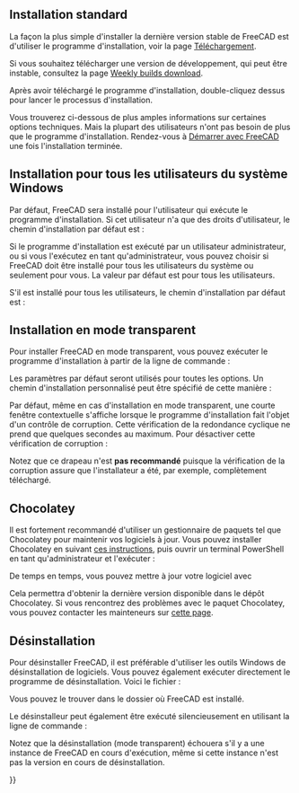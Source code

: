 <languages/>

{{Docnav/fr
|[[Feature_list/fr|Liste des fonctionnalités]]
|[[Installing_on_Linux/fr|Installation sous Linux]]
}}

{{TOCright}}

<span id="Standard_Installation"></span>
== Installation standard ==

La façon la plus simple d'installer la dernière version stable de FreeCAD est d'utiliser le programme d'installation, voir la page [[Download/fr|Téléchargement]].

Si vous souhaitez télécharger une version de développement, qui peut être instable, consultez la page [https://github.com/FreeCAD/FreeCAD-Bundle/releases/tag/weekly-builds Weekly builds download].

Après avoir téléchargé le programme d'installation, double-cliquez dessus pour lancer le processus d'installation.

Vous trouverez ci-dessous de plus amples informations sur certaines options techniques. Mais la plupart des utilisateurs n'ont pas besoin de plus que le programme d'installation. Rendez-vous à [[Getting started/fr|Démarrer avec FreeCAD]] une fois l'installation terminée.

<span id="Installation_for_all_users_of_the_Windows_system"></span>
== Installation pour tous les utilisateurs du système Windows ==

Par défaut, FreeCAD sera installé pour l'utilisateur qui exécute le programme d'installation. Si cet utilisateur n'a que des droits d'utilisateur, le chemin d'installation par défaut est :
: {{FileName|C:\Users\<username>\AppData\Local\Programs\FreeCAD X.YY}}

Si le programme d'installation est exécuté par un utilisateur administrateur, ou si vous l'exécutez en tant qu'administrateur, vous pouvez choisir si FreeCAD doit être installé pour tous les utilisateurs du système ou seulement pour vous. La valeur par défaut est pour tous les utilisateurs.

S'il est installé pour tous les utilisateurs, le chemin d'installation par défaut est :
: {{FileName|C:\Program Files\FreeCAD X.YY}}

<span id="Silent_Installation"></span>
== Installation en mode transparent ==

Pour installer FreeCAD en mode transparent, vous pouvez exécuter le programme d'installation à partir de la ligne de commande :

{{Code|lang=text|code=
FreeCAD-~.exe /S
}}
Les paramètres par défaut seront utilisés pour toutes les options. Un chemin d'installation personnalisé peut être spécifié de cette manière :

{{Code|lang=text|code=
FreeCAD-~.exe /S /D=A path to FreeCAD with spaces
}}

Par défaut, même en cas d'installation en mode transparent, une courte fenêtre contextuelle s'affiche lorsque le programme d'installation fait l'objet d'un contrôle de corruption. Cette vérification de la redondance cyclique ne prend que quelques secondes au maximum. Pour désactiver cette vérification de corruption :

{{Code|lang=text|code=
FreeCAD-~.exe /S /NCRC
}}

Notez que ce drapeau {{Incode|/NCRC}} n'est '''pas recommandé''' puisque la vérification de la corruption assure que l'installateur a été, par exemple, complètement téléchargé.

== Chocolatey ==

Il est fortement recommandé d'utiliser un gestionnaire de paquets tel que Chocolatey pour maintenir vos logiciels à jour. Vous pouvez installer Chocolatey en suivant [https://chocolatey.org/install ces instructions], puis ouvrir un terminal PowerShell en tant qu'administrateur et l'exécuter :

{{Code|lang=text|code=
choco install freecad
}} 

De temps en temps, vous pouvez mettre à jour votre logiciel avec

{{Code|lang=text|code=
choco upgrade freecad
}}

Cela permettra d'obtenir la dernière version disponible dans le dépôt Chocolatey. Si vous rencontrez des problèmes avec le paquet Chocolatey, vous pouvez contacter les mainteneurs sur [https://chocolatey.org/packages/freecad cette page]. 

<span id="Uninstallation"></span>
== Désinstallation ==

Pour désinstaller FreeCAD, il est préférable d'utiliser les outils Windows de désinstallation de logiciels. Vous pouvez également exécuter directement le programme de désinstallation. Voici le fichier :
: {{FileName|Uninstall-FreeCAD.exe}}
Vous pouvez le trouver dans le dossier où FreeCAD est installé.

Le désinstalleur peut également être exécuté silencieusement en utilisant la ligne de commande :

{{Code|lang=text|code=
Uninstall-FreeCAD.exe /S}}

Notez que la désinstallation (mode transparent) échouera s'il y a une instance de FreeCAD en cours d'exécution, même si cette instance n'est pas la version en cours de désinstallation.


{{Docnav/fr
|[[Feature_list/fr|Liste des fonctionnalités]]
|[[Installing_on_Linux/fr|Installation sous Linux]]
}}

{{Userdocnavi{{#translation:}}}}